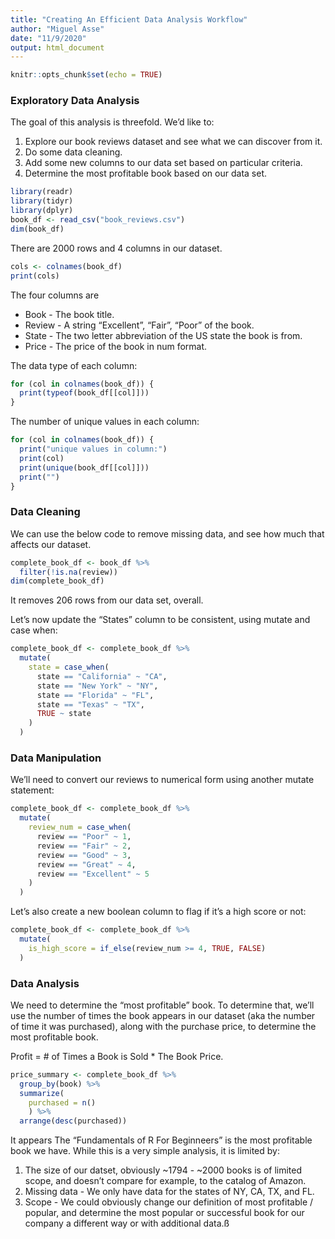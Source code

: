 ```yaml
---
title: "Creating An Efficient Data Analysis Workflow"
author: "Miguel Asse"
date: "11/9/2020"
output: html_document
---
```


```r
knitr::opts_chunk$set(echo = TRUE)
```

### Exploratory Data Analysis

The goal of this analysis is threefold. We'd like to:

1.  Explore our book reviews dataset and see what we can discover from it.
1.  Do some data cleaning.
1.  Add some new columns to our data set based on particular criteria.
1.  Determine the most profitable book based on our data set.

```r
library(readr)
library(tidyr)
library(dplyr)
book_df <- read_csv("book_reviews.csv")
dim(book_df)
```

There are 2000 rows and 4 columns in our dataset. 

```r
cols <- colnames(book_df)
print(cols)
```

The four columns are

* Book - The book title.
* Review - A string "Excellent", "Fair", "Poor" of the book.
* State - The two letter abbreviation of the US state the book is from.
* Price - The price of the book in num format.

The data type of each column:

```r
for (col in colnames(book_df)) {
  print(typeof(book_df[[col]]))
}
```

The number of unique values in each column:

```r
for (col in colnames(book_df)) {
  print("unique values in column:")
  print(col)
  print(unique(book_df[[col]]))
  print("")
}
```

### Data Cleaning

We can use the below code to remove missing data, and see how much that affects our dataset.

```r
complete_book_df <- book_df %>%
  filter(!is.na(review))
dim(complete_book_df)
```

It removes 206 rows from our data set, overall.


Let's now update the "States" column to be consistent, using mutate and case when:

```r
complete_book_df <- complete_book_df %>%
  mutate(
    state = case_when(
      state == "California" ~ "CA",
      state == "New York" ~ "NY",
      state == "Florida" ~ "FL",
      state == "Texas" ~ "TX",
      TRUE ~ state
    ) 
  )
```

### Data Manipulation

We'll need to convert our reviews to numerical form using another mutate statement:

```r
complete_book_df <- complete_book_df %>%
  mutate(
    review_num = case_when(
      review == "Poor" ~ 1,
      review == "Fair" ~ 2,
      review == "Good" ~ 3,
      review == "Great" ~ 4,
      review == "Excellent" ~ 5
    )
  )
```

Let's also create a new boolean column to flag if it's a high score or not:

```r
complete_book_df <- complete_book_df %>%
  mutate(
    is_high_score = if_else(review_num >= 4, TRUE, FALSE)
  )
```

### Data Analysis

We need to determine the "most profitable" book. To determine that, we'll use the number of times the book appears in our dataset (aka the number of time it was purchased), along with the purchase price, to determine the most profitable book.

Profit = # of Times a Book is Sold * The Book Price.

```r
price_summary <- complete_book_df %>%
  group_by(book) %>%
  summarize(
    purchased = n()
    ) %>%
  arrange(desc(purchased))
```

It appears The "Fundamentals of R For Beginneers" is the most profitable book we have. While this is a very simple analysis, it is limited by:

1. The size of our datset, obviously ~1794 - ~2000 books is of limited scope, and doesn't compare for example, to the catalog of Amazon.
1. Missing data - We only have data for the states of NY, CA, TX, and FL. 
1. Scope - We could obviously change our definition of most profitable / popular, and determine the most popular or successful book for our company a different way or with additional data.ß


